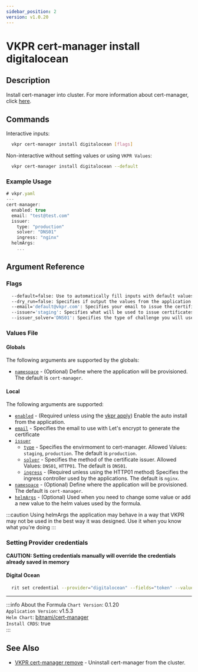 ```yaml
---
sidebar_position: 2
version: v1.0.20
---
```


# VKPR cert-manager install digitalocean

## Description

Install cert-manager into cluster. For more information about cert-manager, click [here](https://github.com/kubernetes-sigs/cert-manager).

## Commands

Interactive inputs:

```bash
  vkpr cert-manager install digitalocean [flags]
```

Non-interactive without setting values or using `VKPR Values`:

```bash
  vkpr cert-manager install digitalocean --default
```

### Example Usage

```jsx title="vkpr cert-manager install aws --default"
# vkpr.yaml
---
cert-manager:
  enabled: true
  email: "test@test.com"
  issuer:
    type: "production"
    solver: "DNS01"
    ingress: "nginx"
  helmArgs:
    ...
```

## Argument Reference

### Flags

```sh
  --default=false: Use to automatically fill inputs with default values.
  --dry_run=false: Specifies if output the values from the application.
  --email='default@vkpr.com': Specifies your email to issue the certificate.
  --issuer='staging': Specifies what will be used to issue certificates.
  --issuer_solver='DNS01': Specifies the type of challenge you will use to issue the certificate.
```

### Values File

#### Globals

The following arguments are supported by the globals:

- [`namespace`](#argument-reference) - (Optional) Define where the application will be provisioned. The default is `cert-manager`.

#### Local

The following arguments are supported:

- [`enabled`](#argument-reference) - (Required unless using the [vkpr apply](/docs/commands/apply)) Enable the auto install from the application.
- [`email`](#argument-reference) - Specifies the email to use with Let's encrypt to generate the certificate
- [`issuer`](#argument-reference)
  - [`type`](#argument-reference) - Specifies the envirmoment to cert-manager. Allowed Values: `staging`, `production`. The default is `production`.
  - [`solver`](#argument-reference) - Specifies the method of the certificate issuer. Allowed Values: `DNS01`, `HTTP01`. The default is `DNS01`.
  - [`ingress`](#argument-reference) - (Required unless using the HTTP01 method) Specifies the ingress controller used by the applications. The default is `nginx`.
- [`namespace`](#argument-reference) - (Optional) Define where the application will be provisioned. The default is `cert-manager`.
- [`helmArgs`](#argument-reference) - (Optional) Used when you need to change some value or add a new value to the helm values used by the formula.

:::caution
Using helmArgs the application may behave in a way that VKPR may not be used in the best way it was designed.
Use it when you know what you're doing
:::

### Setting Provider credentials

**CAUTION: Setting credentials manually will override the credentials already saved in memory**

#### Digital Ocean

```bash
  rit set credential --provider="digitalocean" --fields="token" --values="your-api-token"
```

---

:::info About the Formula
`Chart Version`: 0.1.20 <br/>
`Application Version`: v1.5.3 <br/>
`Helm Chart`: [bitnami/cert-manager](https://artifacthub.io/packages/helm/bitnami/cert-manager) <br/>
`Install CRDS`: true <br/>
:::

## See Also

- [VKPR cert-manager remove](/docs/commands/cert-manager/remove) - Uninstall cert-manager from the cluster.
